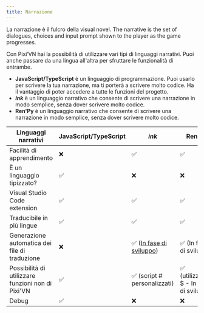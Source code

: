 ```yaml
---
title: Narrazione
---
```


La narrazione è il fulcro della visual novel. The narrative is the set of <DynamicLink href="/start/dialogue">dialogues</DynamicLink>, <DynamicLink href="/start/choices">choices</DynamicLink> and <DynamicLink href="/start/input">input prompt</DynamicLink> shown to the player as the game progresses.

Con Pixi’VN hai la possibilità di utilizzare vari tipi di linguaggi narrativi. Puoi anche passare da una lingua all'altra per sfruttare le funzionalità di entrambe.

- **JavaScript/TypeScript** è un linguaggio di programmazione. Puoi usarlo per scrivere la tua narrazione, ma ti porterà a scrivere molto codice. Ha il vantaggio di poter accedere a tutte le funzioni del progetto.
- **<DynamicLink href="/ink/ink">_ink_</DynamicLink>** è un linguaggio narrativo che consente di scrivere una narrazione in modo semplice, senza dover scrivere molto codice.
- **<DynamicLink href="/renpy/renpy">Ren'Py</DynamicLink>** è un linguaggio narrativo che consente di scrivere una narrazione in modo semplice, senza dover scrivere molto codice.

| Linguaggi narrativi                               | JavaScript/TypeScript | _ink_                                                                                  | Ren'Py                                  |
| ------------------------------------------------- | --------------------- | -------------------------------------------------------------------------------------- | --------------------------------------- |
| Facilità di apprendimento                         | ❌                     | ✅                                                                                      | ✅                                       |
| È un linguaggio tipizzato?                        | ✅                     | ❌                                                                                      | ❌                                       |
| Visual Studio Code extension                      | ✅                     | ✅                                                                                      | ✅                                       |
| Traducibile in più lingue                         | ✅                     | ✅                                                                                      | ✅                                       |
| Generazione automatica dei file di traduzione     | ❌                     | ✅ ([In fase di sviluppo](https://github.com/DRincs-Productions/pixi-vn-json/issues/3)) | ✅ (In fase di sviluppo)                 |
| Possibilità di utilizzare funzioni non di Pixi'VN | ✅                     | ✅  (<DynamicLink href="/ink/ink-hashtag">script # personalizzati</DynamicLink>)        | ✅ (utilizzando $ - In fase di sviluppo) |
| Debug                                             | ✅                     | ❌                                                                                      | ❌                                       |

